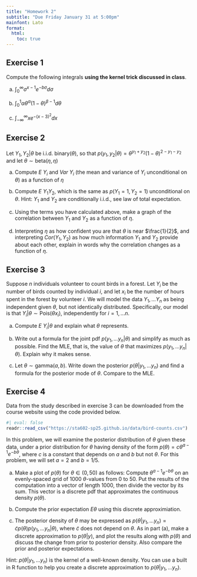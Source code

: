 ```yaml
---
title: "Homework 2"
subtitle: "Due Friday January 31 at 5:00pm"
mainfont: Lato
format: 
  html:
    toc: true
---
```



## Exercise 1

Compute the following integrals **using the kernel trick discussed in class**.

a. $\int_{0}^{\infty} \sigma^{x-1} e^{-b \sigma} d\sigma$

b. $\int_{0}^1 \alpha \theta^{\alpha} (1 - \theta)^{\beta - 1} d\theta$

c. $\int_{-\infty}^\infty x e^{-(x-3)^2} dx$


## Exercise 2

Let $Y_1, Y_2 | \theta$ be i.i.d. binary($\theta$), so that $p(y_1, y_2 | \theta) = \theta ^{y_1 + y_2} (1- \theta) ^{2 - y_1 - y_2}$ and let $\theta \sim \text{beta}(\eta, \eta)$

a. Compute $E~Y_i$ and $Var~Y_i$ (the mean and variance of $Y_i$ unconditional on $\theta$) as a function of $\eta$

b. Compute $E~Y_1 Y_2$, which is the same as $p(Y_1 = 1, Y_2 = 1)$ unconditional on $\theta$. Hint: $Y_1$ and $Y_2$ are conditionally i.i.d., see law of total expectation.

c. Using the terms you have calculated above, make a graph of the correlation between $Y_1$ and $Y_2$ as a function of $\eta$.

d. Interpreting $\eta$ as how confident you are that $\theta$ is near $\frac{1}{2}$, and interpreting $Cor(Y_1, Y_2)$ as how much information $Y_1$ and $Y_2$ provide about each other, explain in words why the correlation changes as a function of $\eta$.

## Exercise 3

Suppose $n$ individuals volunteer to count birds in a forest. Let $Y_i$ be the number of birds counted by individual $i$, and let $x_i$ be the number of hours spent in the forest by volunteer $i$. We will model the data $Y_1, \ldots Y_n$ as being independent given $\theta$, but not identically distributed. Specifically, our model is that $Y_i | \theta \sim \text{Pois}(\theta x_i)$, independently for $i = 1, \ldots n$.

a. Compute $E~Y_i | \theta$ and explain what $\theta$ represents.

b. Write out a formula for the joint pdf $p(y_1, \ldots y_n |\theta)$ and simplify as much as possible. Find the MLE, that is, the value of $\theta$ that maximizes $p(y_1, \ldots y_n | \theta)$. Explain why it makes sense.

c. Let $\theta \sim \text{gamma}(a, b)$. Write down the posterior $p(\theta | y_1,\ldots y_n)$ and find a formula for the posterior mode of $\theta$. Compare to the MLE.

## Exercise 4

Data from the study described in exercise 3 can be downloaded from the course website using the code provided below.

```r
#| eval: false
readr::read_csv("https://sta602-sp25.github.io/data/bird-counts.csv")
```


In this problem, we will examine the posterior distribution of $\theta$ given these data, under a prior distribution for $\theta$ having density of the form $p(\theta) = c \theta^{a-1} e^{-b\theta}$, where $c$ is a constant that depends on $a$ and $b$ but not $\theta$. For this problem, we will set $a = 2$ and $b = 1/5$. 

a. Make a plot of $p(\theta)$ for $\theta \in (0, 50)$ as follows: Compute $\theta^{a -1} e^{-b\theta}$ on an evenly-spaced grid of 1000 $\theta$-values from 0 to 50. Put the results of the computation into a vector of length 1000, then divide the vector by its sum. This vector is a discrete pdf that approximates the continuous density $p(\theta)$.

b. Compute the prior expectation $E \theta$ using this discrete approximiation. 

c. The posterior density of $\theta$ may be expressed as $p(\theta | y_1, \ldots y_n) = \tilde{c} p(\theta) p(y_1, \ldots y_n | \theta)$, where $\tilde{c}$ does not depend on $\theta$. As in part (a), make a discrete approximation to $p(\theta | y)$, and plot the results along with $p(\theta)$ and discuss the change from prior to posterior density. Also compare the prior and posterior expectations.

Hint: $p(\theta | y_1,\ldots y_n)$ is the kernel of a well-known density. You can use a built in R function to help you create a discrete approximation to $p(\theta | y_1,\ldots y_n)$.

<!-- ## Exercise 4 -->

<!-- Let $\theta_1$ be the prevalence of a rare allele among people with Alzheimer's disease, and let $\theta_2$ be the prevalence among people without the disease. To estimate $\theta_1$ and $\theta_2$, a sample of $n_1 = 19$ Alzheimer's patients and $n_2 = 176$ control subjects are genotyped for the presence of the allele. Let $Y_1$ and $Y_2$ be the number of people in the two samples who have the allele. We will model $Y_1$ and $Y_2$ as independent with $Y_1 | \theta_1 \sim \text{binomial}(n_1, \theta_1)$ and $Y_2 | \theta_2 \sim \text{binomial}(n_2, \theta_2)$. Prior studies suggest that $\theta_2 \sim \text{beta}(2, 30)$ is a reasonable prior distribution for $\theta_2$. For now, we will use the same prior distribution for $\theta_1$. The study is performed and the data are that $Y_1 = 1$ and $Y_2 = 16$.  -->

<!-- a. State the posterior distributions of $\theta_1$ and $\theta_2$. Plot the posterior densities together on a single graph with the prior density, and compare all three curves with words. -->

<!-- b. Compute the posterior mean and a 95% posterior interval for each of $\theta_1$ and $\theta_2$. -->

<!-- c. With a picture, with words, or mathematically, try to describe different kind of joint prior distribution for $\theta_1$ and $\theta_2$ that represents the $\theta_1$ and $\theta_2$ are close to each other, but highly uncertain. -->